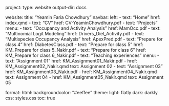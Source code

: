 project:
  type: website
  output-dir: docs

website:
  title: "Yeamin Faria Chowdhury"
  navbar:
    left:
      - text: "Home"
        href: index.qmd
      - text: "CV"
        href:  CV-YeaminChowdhury.pdf
      - text: "Projects"
        menu:
          - text: "Occupancy and Activity Analysis"
            href: MamOcc.pdf
          - text: "Multinomial Logit Modeling"
            href: Drivers_Diel_Activity.pdf
          - text: "Multispecies Occupancy Analysis"
            href: ApexPred.pdf
          - text: "Prepare for class 4"
            href: DiabetesClass.pdf
          - text: "Prepare for class 5"
            href: KM_Prepare for class 5_Nakir.pdf
          - text: "Prepare for class 6"
            href: KM_Prepare for class 6_Nakir.pdf
      - text: "Teaching experiences"
        menu:
          - text: "Assignment 01"
            href: KM_Assignment01_Nakir.pdf
          - href: KM_Assignment02_Nakir.qmd
            text: Assignment 02
          - text: "Assignment 03"
            href: KM_Assignment03_Nakir.pdf
          - href: KM_Assignment04_Nakir.qmd
            text: Assignment 04
          - href: KM_Assignment05_Nakir.qmd
            text: Assignment 05

      

format:
  html:
    backgroundcolor: "#eeffee"
    theme:
      light: flatly
      dark: darkly
    css: styles.css
    toc: true